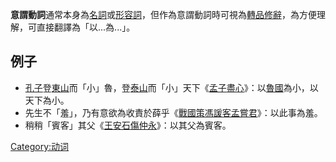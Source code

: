 {{unreferenced|time=2011-07-15T16:54:18+00:00}}
'''意謂動詞'''通常本身為[[名詞|名詞]]或[[形容詞|形容詞]]，但作為意謂動詞時可視為[[轉品|轉品]][[修辭|修辭]]，為方便理解，可直接翻譯為「以...為...」。
==例子==
*[[孔子|孔子]]登[[蒙山_(山東)|東山]]而「小」魯，登[[泰山|泰山]]而「小」天下《[[孟子|孟子]][[盡心|盡心]]》：以[[魯國|魯國]]為小，以天下為小。
*先生不「羞」，乃有意欲為收責於薛乎《[[戰國策|戰國策]][[馮諼客孟嘗君|馮諼客孟嘗君]]》：以此事為羞。
*稍稍「賓客」其父《[[王安石|王安石]][[傷仲永|傷仲永]]》：以其父為賓客。
[[Category:动词|Category:动词]]